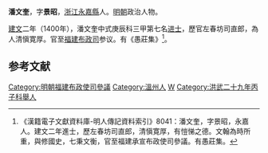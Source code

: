 '''潘文奎'''，字'''景昭'''，[[浙江|浙江]][[永嘉縣|永嘉縣]]人。[[明朝|明朝]]政治人物。

[[建文|建文]]二年（1400年），潘文奎中式庚辰科三甲第七名[[进士|进士]]，歷官左春坊司直郎，為人清愼寛厚。官至[[福建布政司|福建布政司]]参议。有《愚莊集》<ref>《漢籍電子文獻資料庫-明人傳記資料索引》8041：潘文奎，字景昭，永嘉人。建文二年進士，歷左春坊司直郎，清愼寛厚，有愷悌之德。文翰為時所重，與修國史，七秉文衡，官至福建承宣布政使司參議。有愚莊集。</ref>。

==参考文献==
<div class="references-small">
<references />
</div>

{{明朝人物小作品}}
{{建文二年庚辰科殿試金榜}}
{{DEFAULTSORT:Pan潘}}
[[Category:明朝福建布政使司參議|Category:明朝福建布政使司參議]]
[[Category:溫州人|Category:溫州人]]
[[Category:潘姓|W]]
[[Category:洪武二十九年丙子科舉人|Category:洪武二十九年丙子科舉人]]